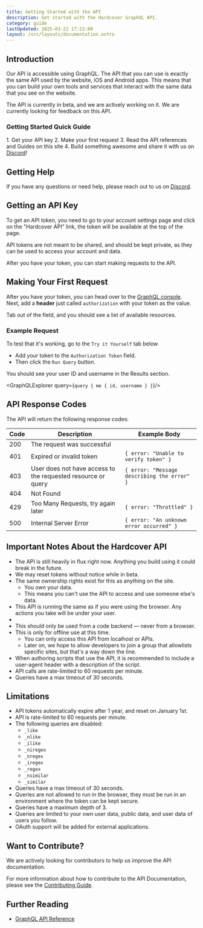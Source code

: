 ```yaml
---
title: Getting Started with the API
description: Get started with the Hardcover GraphQL API.
category: guide
lastUpdated: 2025-03-22 17:22:00
layout: /src/layouts/documentation.astro
---
```



## Introduction
Our API is accessible using GraphQL. The API that you can use is exactly the same API used by the website, iOS and Android apps.
This means that you can build your own tools and services that interact with the same data that you see on the website.

The API is currently in beta, and we are actively working on it.
We are currently looking for feedback on this API.

### Getting Started Quick Guide
<Steps>
    1. Get your API key
    2. Make your first request
    3. Read the API references and Guides on this site
    4. Build something awesome and share it with us on <a href={URLS.DISCORD} target="_blank" rel="noreferrer noopener">Discord</a>!
</Steps>

## Getting Help
If you have any questions or need help, please reach out to us on <a href={URLS.DISCORD} target="_blank" rel="noreferrer noopener">Discord</a>.

## Getting an API Key
To get an API token, you need to go to your account settings page and click on the "Hardcover API" link,
the token will be available at the top of the page.

API tokens are not meant to be shared, and should be kept private, as they can be used to access your account and data.

After you have your token, you can start making requests to the API.

## Making Your First Request
After you have your token, you can head over to the [GraphQL console](https://cloud.hasura.io/public/graphiql?endpoint=https://api.hardcover.app/v1/graphql).
Next, add a **header** just called `authorization` with your token as the value.

Tab out of the field, and you should see a list of available resources.

### Example Request
To test that it's working, go to the `Try it Yourself` tab below
- Add your token to the `Authorization Token` field.
- Then click the `Run Query` button.

You should see your user ID and username in the Results section.

<GraphQLExplorer query={`
query {
    me {
        id,
        username
    }
}
`}/>

## API Response Codes
The API will return the following response codes:

| Code | Description                                                  | Example Body                                |
|------|--------------------------------------------------------------|---------------------------------------------|
| 200  | The request was successful                                   |                                             |
| 401  | Expired or invalid token                                     | `{ error: "Unable to verify token" }`       |
| 403  | User does not have access to the requested resource or query | `{ error: "Message describing the error" }` |
| 404  | Not Found                                                    |                                             |
| 429  | Too Many Requests, try again later                           | `{ error: "Throttled" }`                    |
| 500  | Internal Server Error                                        | `{ error: "An unknown error occurred" }`    |

## Important Notes About the Hardcover API
- The API is still heavily in flux right now. Anything you build using it could break in the future.
- We may reset tokens without notice while in beta.
- The same ownership rights exist for this as anything on the site.
    - You own your data.
    - This means you can't use the API to access and use someone else's data.
- This API is running the same as if you were using the browser. Any actions you take will be under your user.
- <Badge text="Don't share your token! Someone could delete your account with it." variant="danger" />
- This should only be used from a code backend — never from a browser.
- This is only for offline use at this time.
    - You can only access this API from localhost or APIs.
    - Later on, we hope to allow developers to join a group that allowlists specific sites, but that's a way down the line.
- <Badge text="Recommendation" variant="note" /> When authoring scripts that use the API, it is recommended to include a user-agent header with a description of the script.
- API calls are rate-limited to 60 requests per minute.
- Queries have a max timeout of 30 seconds.

## Limitations
- API tokens automatically expire after 1 year, and reset on January 1st.
- API is rate-limited to 60 requests per minute.
- The following queries are disabled:
    - `_like`
    - `_nlike`
    - `_ilike`
    - `_niregex`
    - `_nregex`
    - `_iregex`
    - `_regex`
    - `_nsimilar`
    - `_similar`
- Queries have a max timeout of 30 seconds.
- Queries are not allowed to run in the browser, they must be run in an environment where the token can be kept secure.
- <Badge text="2025" variant="note" /> Queries have a maximum depth of 3.
- <Badge text="2025" variant="note" /> Queries are limited to your own user data, public data, and user data of users you follow.
- <Badge text="2025" variant="note" /> OAuth support will be added for external applications.

## Want to Contribute?
We are actively looking for contributors to help us improve the API documentation.

For more information about how to contribute to the API Documentation, please see the [Contributing Guide](/contributing/api-docs).

## Further Reading
- [GraphQL API Reference](https://graphql.org/learn/)
